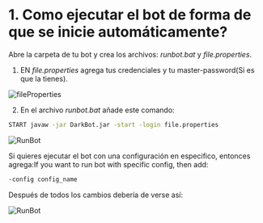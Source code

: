# 1. Como ejecutar el bot de forma de que se inicie automáticamente?

Abre la carpeta de tu bot y crea los archivos: *runbot.bat* y *file.properties*.

1. EN *file.properties* agrega tus credenciales y tu master-password(Si es que la tienes).

![fileProperties](public/fileProperties.png)

2. En el archivo *runbot.bat* añade este comando:

```bash
START javaw -jar DarkBot.jar -start -login file.properties
```

![RunBot](public/RunBot1.png)

Si quieres ejecutar el bot con una configuración en especifico, entonces agrega:If you want to run bot with specific config, then add:

```bash
-config config_name
```

Después de todos los cambios debería de verse así:

![RunBot](public/RunBot2.png)